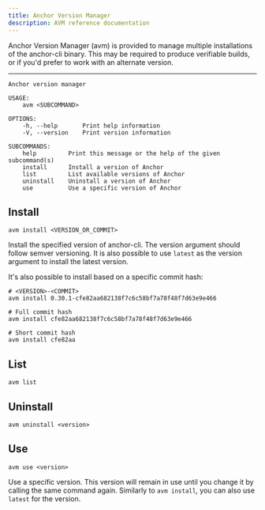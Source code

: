 ```yaml
---
title: Anchor Version Manager
description: AVM reference documentation
---
```


Anchor Version Manager (avm) is provided to manage multiple installations of the
anchor-cli binary. This may be required to produce verifiable builds, or if
you'd prefer to work with an alternate version.

---

```shell
Anchor version manager

USAGE:
    avm <SUBCOMMAND>

OPTIONS:
    -h, --help       Print help information
    -V, --version    Print version information

SUBCOMMANDS:
    help         Print this message or the help of the given subcommand(s)
    install      Install a version of Anchor
    list         List available versions of Anchor
    uninstall    Uninstall a version of Anchor
    use          Use a specific version of Anchor
```

## Install

```shell
avm install <VERSION_OR_COMMIT>
```

Install the specified version of anchor-cli. The version argument should follow
semver versioning. It is also possible to use `latest` as the version argument
to install the latest version.

It's also possible to install based on a specific commit hash:

```shell
# <VERSION>-<COMMIT>
avm install 0.30.1-cfe82aa682138f7c6c58bf7a78f48f7d63e9e466

# Full commit hash
avm install cfe82aa682138f7c6c58bf7a78f48f7d63e9e466

# Short commit hash
avm install cfe82aa
```

## List

```shell
avm list
```

## Uninstall

```shell
avm uninstall <version>
```

## Use

```shell
avm use <version>
```

Use a specific version. This version will remain in use until you change it by
calling the same command again. Similarly to `avm install`, you can also use
`latest` for the version.
